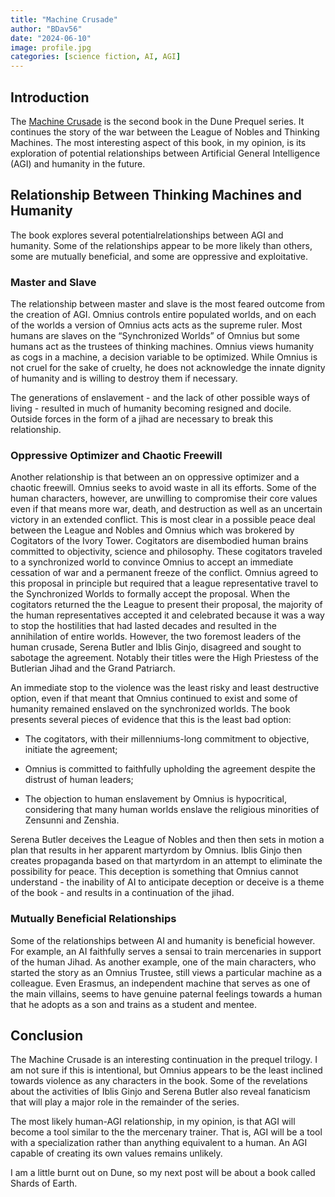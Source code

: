 ```yaml
---
title: "Machine Crusade"
author: "BDav56"
date: "2024-06-10"
image: profile.jpg
categories: [science fiction, AI, AGI]
---
```


## Introduction

The [Machine Crusade](https://www.amazon.com/Machine-Crusade-Legends-Dune/dp/0340823356/ref=asc_df_0340823356/?tag=hyprod-20&linkCode=df0&hvadid=693464962787&hvpos=&hvnetw=g&hvrand=6221180564232786697&hvpone=&hvptwo=&hvqmt=&hvdev=c&hvdvcmdl=&hvlocint=&hvlocphy=1014028&hvtargid=pla-588781195618&psc=1&mcid=c21c8935fadf31b8adf5f3e6699d10d2&gad_source=1) is the second book in the Dune Prequel series. It continues the story of the war between the League of Nobles and Thinking Machines. The most interesting aspect of this book, in my opinion, is its exploration of potential relationships between Artificial General Intelligence (AGI) and humanity in the future.

## Relationship Between Thinking Machines and Humanity

The book explores several potentialrelationships between AGI and humanity. Some of the relationships appear to be more likely than others, some are mutually beneficial, and some are oppressive and exploitative.

### Master and Slave

The relationship between master and slave is the most feared outcome from the creation of AGI. Omnius controls entire populated worlds, and on each of the worlds a version of Omnius acts acts as the supreme ruler. Most humans are slaves on the "Synchronized Worlds" of Omnius but some humans act as the trustees of thinking machines. Omnius views humanity as cogs in a machine, a decision variable to be optimized. While Omnius is not cruel for the sake of cruelty, he does not acknowledge the innate dignity of humanity and is willing to destroy them if necessary.

The generations of enslavement - and the lack of other possible ways of living - resulted in much of humanity becoming resigned and docile. Outside forces in the form of a jihad are necessary to break this relationship.

### Oppressive Optimizer and Chaotic Freewill

Another relationship is that between an on oppressive optimizer and a chaotic freewill. Omnius seeks to avoid waste in all its efforts. Some of the human characters, however, are unwilling to compromise their core values even if that means more war, death, and destruction as well as an uncertain victory in an extended conflict. This is most clear in a possible peace deal between the League and Nobles and Omnius which was brokered by Cogitators of the Ivory Tower. Cogitators are disembodied human brains committed to objectivity, science and philosophy. These cogitators traveled to a synchronized world to convince Omnius to accept an immediate cessation of war and a permanent freeze of the conflict. Omnius agreed to this proposal in principle but required that a league representative travel to the Synchronized Worlds to formally accept the proposal. When the cogitators returned the the League to present their proposal, the majority of the human representatives accepted it and celebrated because it was a way to stop the hostilities that had lasted decades and resulted in the annihilation of entire worlds. However, the two foremost leaders of the human crusade, Serena Butler and Iblis Ginjo, disagreed and sought to sabotage the agreement. Notably their titles were the High Priestess of the Butlerian Jihad and the Grand Patriarch.

An immediate stop to the violence was the least risky and least destructive option, even if that meant that Omnius continued to exist and some of humanity remained enslaved on the synchronized worlds. The book presents several pieces of evidence that this is the least bad option:

-   The cogitators, with their millenniums-long commitment to objective, initiate the agreement;

-   Omnius is committed to faithfully upholding the agreement despite the distrust of human leaders;

-   The objection to human enslavement by Omnius is hypocritical, considering that many human worlds enslave the religious minorities of Zensunni and Zenshia.

Serena Butler deceives the League of Nobles and then then sets in motion a plan that results in her apparent martyrdom by Omnius. Iblis Ginjo then creates propaganda based on that martyrdom in an attempt to eliminate the possibility for peace. This deception is something that Omnius cannot understand - the inability of AI to anticipate deception or deceive is a theme of the book - and results in a continuation of the jihad.

### Mutually Beneficial Relationships

Some of the relationships between AI and humanity is beneficial however. For example, an AI faithfully serves a sensai to train mercenaries in support of the human Jihad. As another example, one of the main characters, who started the story as an Omnius Trustee, still views a particular machine as a colleague. Even Erasmus, an independent machine that serves as one of the main villains, seems to have genuine paternal feelings towards a human that he adopts as a son and trains as a student and mentee.

## Conclusion

The Machine Crusade is an interesting continuation in the prequel trilogy. I am not sure if this is intentional, but Omnius appears to be the least inclined towards violence as any characters in the book. Some of the revelations about the activities of Iblis Ginjo and Serena Butler also reveal fanaticism that will play a major role in the remainder of the series.

The most likely human-AGI relationship, in my opinion, is that AGI will become a tool similar to the the mercenary trainer. That is, AGI will be a tool with a specialization rather than anything equivalent to a human. An AGI capable of creating its own values remains unlikely.

I am a little burnt out on Dune, so my next post will be about a book called Shards of Earth.

